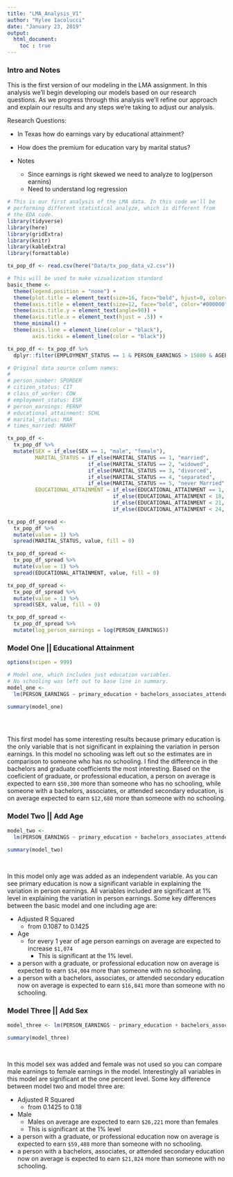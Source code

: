 ```yaml
---
title: "LMA_Analysis_V1"
author: "Rylee Iacolucci"
date: "January 23, 2019"
output: 
  html_document:
    toc : true
---
```


### __Intro and Notes__

This is the first version of our modeling in the LMA assignment. In this analysis we'll begin developing our models based on our research questions. As we progress through this analysis we'll refine our approach and explain our results and any steps we're taking to adjust our analysis.

Research Questions:

* In Texas how do earnings vary by educational attainment?
* How does the premium for education vary by marital status?

* Notes
    + Since earnings is right skewed we need to analyze to log(person earnins)
    + Need to understand log regression


```r
# This is our first analysis of the LMA data. In this code we'll be
# performing different statistical analyze, which is different from
# the EDA code.
library(tidyverse)
library(here)
library(gridExtra)
library(knitr)
library(kableExtra)
library(formattable)

tx_pop_df <- read.csv(here("Data/tx_pop_data_v2.csv"))

# This will be used to make vizualization standard
basic_theme <- 
  theme(legend.position = "none") +
  theme(plot.title = element_text(size=16, face="bold", hjust=0, color="#000000")) +
  theme(axis.title = element_text(size=12, face="bold", color="#000000")) +
  theme(axis.title.y = element_text(angle=90)) +
  theme(axis.title.x = element_text(hjust = .5)) +
  theme_minimal() +
  theme(axis.line = element_line(color = "black"),
        axis.ticks = element_line(color = "black"))

tx_pop_df <- tx_pop_df %>% 
  dplyr::filter(EMPLOYMENT_STATUS == 1 & PERSON_EARNINGS > 15080 & AGEP >= 18 & AGEP < 62)

# Original data source column names:
# 
# person_number: SPORDER
# citizen_status: CIT
# class_of_worker: COW
# employment_status: ESR
# person_earnings: PERNP
# educational_attainment: SCHL
# marital_status: MAR
# times_married: MARHT

tx_pop_df <- 
  tx_pop_df %>% 
  mutate(SEX = if_else(SEX == 1, "male", "female"),
         MARITAL_STATUS = if_else(MARITAL_STATUS == 1, "married",
                          if_else(MARITAL_STATUS == 2, "widowed",
                          if_else(MARITAL_STATUS == 3, "divorced",
                          if_else(MARITAL_STATUS == 4, "separated",
                          if_else(MARITAL_STATUS == 5, "never Married", "unknown"))))),
         EDUCATIONAL_ATTAINMENT = if_else(EDUCATIONAL_ATTAINMENT == 1, "no_schooling",
                                  if_else(EDUCATIONAL_ATTAINMENT < 18, "primary_education",
                                  if_else(EDUCATIONAL_ATTAINMENT < 21, "bachelors_associates_attended",
                                  if_else(EDUCATIONAL_ATTAINMENT < 24, "graduate_professional", "doctorate")))))

tx_pop_df_spread <- 
  tx_pop_df %>% 
  mutate(value = 1) %>% 
  spread(MARITAL_STATUS, value, fill = 0)

tx_pop_df_spread <- 
  tx_pop_df_spread %>% 
  mutate(value = 1) %>% 
  spread(EDUCATIONAL_ATTAINMENT, value, fill = 0)

tx_pop_df_spread <- 
  tx_pop_df_spread %>% 
  mutate(value = 1) %>% 
  spread(SEX, value, fill = 0)

tx_pop_df_spread <- 
  tx_pop_df_spread %>% 
  mutate(log_person_earnings = log(PERSON_EARNINGS))

```


### __Model One || Educational Attainment__

```r
options(scipen = 999)

# Model one, which includes just education variables.
# No schooling was left out to base line in summary.
model_one <-
  lm(PERSON_EARNINGS ~ primary_education + bachelors_associates_attended + graduate_professional + doctorate, data = tx_pop_df_spread)

summary(model_one)




```
<br>
This first model has some interesting results because primary education is the only variable that is not significant in explaining the variation in person earnings. In this model no schooling was left out so the estimates are in comparison to someone who has no schooling. I find the difference in the bachelors and graduate coefficients the most interesting. Based on the coeficient of graduate, or professional education, a person on average is expected to earn `$50,300` more than someone who has no schooling, while someone with a bachelors, associates, or attended secondary education, is on average expected to earn `$12,680` more than someone with no schooling.

### __Model Two || Add Age__

```r
model_two <- 
  lm(PERSON_EARNINGS ~ primary_education + bachelors_associates_attended + graduate_professional + doctorate + AGEP, data = tx_pop_df_spread)

summary(model_two)

```
<br>

In this model only age was added as an independent variable. As you can see primary education is now a significant variable in explaining the variation in person earnings. All variables included are significant at 1% level in explaining the variation in person earnings. Some key differences between the basic model and one including age are:

* Adjusted R Squared
    + from 0.1087 to 0.1425
* Age
    + for every 1 year of age person earnings on average are expected to increase `$1,074`
        + This is significant at the 1% level.
* a person with a graduate, or professional education now on average is expected to earn `$54,004` more than someone with no schooling.
* a person with a bachelors, associates, or attended secondary education now on average is expected to earn `$16,841` more than someone with no schooling.

### __Model Three || Add Sex__

```r
model_three <- lm(PERSON_EARNINGS ~ primary_education + bachelors_associates_attended + graduate_professional + doctorate + AGEP + male, data = tx_pop_df_spread)

summary(model_three)

```
<br>

In this model sex was added and female was not used so you can compare male earnings to female earnings in the model. Interestingly all variables in this model are significant at the one percent level. Some key difference between model two and model three are:

* Adjusted R Squared
    + from 0.1425 to 0.18
* Male
    + Males on average are expected to earn `$26,221` more than females
    + This is significant at the 1% level
* a person with a graduate, or professional education now on average is expected to earn `$59,488` more than someone with no schooling.
* a person with a bachelors, associates, or attended secondary education now on average is expected to earn `$21,824` more than someone with no schooling.






























